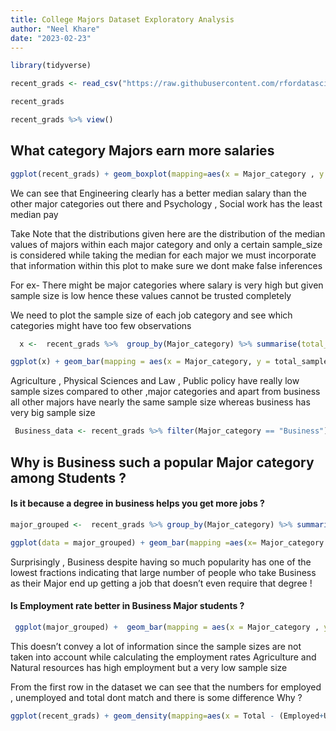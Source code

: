 ```yaml
---
title: College Majors Dataset Exploratory Analysis
author: "Neel Khare"
date: "2023-02-23"
---
```


```r
library(tidyverse)
```

```r
recent_grads <- read_csv("https://raw.githubusercontent.com/rfordatascience/tidytuesday/master/data/2018/2018-10-16/recent-grads.csv")
```

```r
recent_grads
```

```r
recent_grads %>% view()
```

## What category Majors earn more salaries

```r
ggplot(recent_grads) + geom_boxplot(mapping=aes(x = Major_category , y = Median)) + coord_flip()
```

We can see that Engineering clearly has a better median salary than the other major categories out there and Psychology , Social work has the least median pay

Take Note that the distributions given here are the distribution of the median values of majors within each major category and only a certain sample_size is considered while taking the median for each major we must incorporate that information within this plot to make sure we dont make false inferences

For ex- There might be major categories where salary is very high but given sample size is low hence these values cannot be trusted completely

We need to plot the sample size of each job category and see which categories might have too few observations

```r
  x <-  recent_grads %>%  group_by(Major_category) %>% summarise(total_sample_size = sum(Sample_size))

ggplot(x) + geom_bar(mapping = aes(x = Major_category, y = total_sample_size),stat="identity") + coord_flip()
```

Agriculture , Physical Sciences and Law , Public policy have really low sample sizes compared to other ,major categories and apart from business all other majors have nearly the same sample size whereas business has very big sample size

```r
 Business_data <- recent_grads %>% filter(Major_category == "Business")
```

## Why is Business such a popular Major category among Students ?

#### Is it because a degree in business helps you get more jobs ?

```r
major_grouped <-  recent_grads %>% group_by(Major_category) %>% summarise(tot_college = sum(College_jobs) , tot_non_college = sum(Non_college_jobs), tot_employed = sum(Employed), tot_unemp = sum(Unemployed)) %>% mutate(fraction = tot_college/(tot_non_college+tot_college)) 
```

```r
ggplot(data = major_grouped) + geom_bar(mapping =aes(x= Major_category , y = fraction),stat = "identity") + coord_flip()
```

Surprisingly , Business despite having so much popularity has one of the lowest fractions indicating that large number of people who take Business as their Major end up getting a job that doesn't even require that degree !

#### Is Employment rate better in Business Major students ?

```r
 ggplot(major_grouped) +  geom_bar(mapping = aes(x = Major_category , y = tot_employed/(tot_employed+tot_unemp)), stat ="identity")+ coord_flip()
```

This doesn't convey a lot of information since the sample sizes are not taken into account while calculating the employment rates Agriculture and Natural resources has high employment but a very low sample size

From the first row in the dataset we can see that the numbers for employed , unemployed and total dont match and there is some difference Why ?

```r
ggplot(recent_grads) + geom_density(mapping=aes(x = Total - (Employed+Unemployed)))
```
